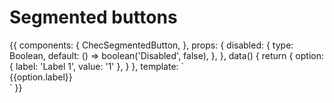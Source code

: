 
<Meta title="Form fields/Segmented buttons" component={ChecSegmentedButton} />

# Segmented buttons

<Props of={ChecSegmentedButton} />

<Preview>
  <Story name="Single segmented button">
    {{
      components: {
        ChecSegmentedButton,
      },
      props: {
        disabled: {
          type: Boolean,
          default: () => boolean('Disabled', false),
        },
      },
      data() {
        return {
          option: {
            label: 'Label 1',
            value: '1'
          },
        }
      },
      template: `
        <div class="flex justify-center font-lato uppercase mx-auto mx-auto p-16 bg-gray-100">
          <ChecSegmentedButton
            :value="option.value"
            :disabled="disabled"
          >
            {{option.label}}
          </ChecSegmentedButton>
        </div>`
    }}
  </Story>
</Preview>


